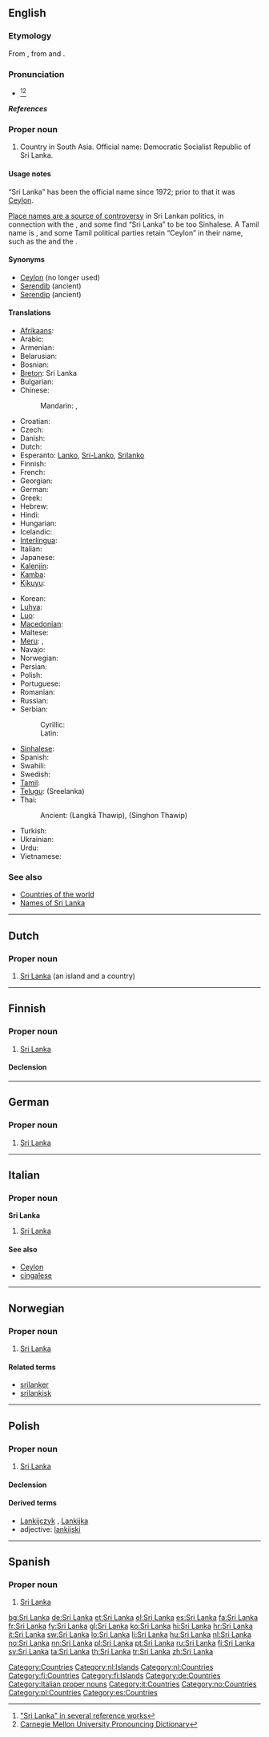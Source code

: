 {{also|Šrilanka|Šri Lanka|Srí Lanka}}
==English==
{{wikipedia}}

===Etymology===
From {{etyl|si}} {{term|sc=Sinh|ශ්‍රී ලංකාව|tr=śrī laṃkā|lang=si}}, from {{etyl|sa}} {{term|sc=Deva|श्री||holy|tr=śrī|lang=sa}} and {{term|sc=Deva|लंका||island|tr=lankā|lang=sa}}.

===Pronunciation===
* {{IPA|/sriˈlɑːŋkə/|/sriˈlæŋkə/|/ʃriˈlɑːŋkə/}}<ref>[http://dictionary.reference.com/browse/Sri+Lanka?r=66 "Sri Lanka" in several reference works]</ref><ref>[http://www.speech.cs.cmu.edu/cgi-bin/cmudict?stress=-s&in=SRI-LANKA Carnegie Mellon University Pronouncing Dictionary]</ref>

=====References=====
<references/>

===Proper noun===
{{en-proper noun}}

# Country in South Asia. Official name: Democratic Socialist Republic of Sri Lanka.

====Usage notes====
{{wikipedia|Names of Sri Lanka}}
“Sri Lanka” has been the official name since 1972; prior to that it was [[Ceylon]].

[[w:Place names in Sri Lanka#Place names in politics|Place names are a source of controversy]] in Sri Lankan politics, in connection with the {{w|Sri Lankan Civil War}}, and some find “Sri Lanka” to be too Sinhalese. A Tamil name is {{w|Eelam}}, and some Tamil political parties retain “Ceylon” in their name, such as the {{w|All Ceylon Tamil Congress}} and the {{w|Ceylon Workers' Congress|Ceylon Workers’ Congress}}.

====Synonyms====
* [[Ceylon]] (no longer used)
* [[Serendib]] (ancient)
* [[Serendip]] (ancient)

====Translations====
{{trans-top|a country in South Asia}}
* [[Afrikaans]]: {{t-|af|Sri Lanka|xs=Afrikaans}}
* Arabic: {{t-|ar|سريلانكا|f|tr=sriilaankaa}}
* Armenian: {{t-|hy|Շրի Լանկա|tr=Šri Lanka}}
* Belarusian: {{t|be|Шры-Ланка|f|tr=Šry-Lanká|xs=Belarusian}}
* Bosnian: {{t-|bs|Šri Lanka|f}}
* [[Breton]]: Sri Lanka
* Bulgarian: {{t+|bg|Шри Ланка|tr=Šri-Lánka}}
* Chinese:
*: Mandarin: {{t-|cmn|斯里蘭卡|sc=Hani}},  {{t-|cmn|斯里兰卡|tr=Sīlǐlánkǎ|sc=Hani}}
* Croatian: {{t+|hr|Šri Lanka|f}}
* Czech: {{t-|cs|Srí Lanka|f}}
* Danish: {{t-|da|Sri Lanka}}
* Dutch: {{t+|nl|Sri Lanka}}
* Esperanto: [[Lanko]], [[Sri-Lanko]], [[Srilanko]]
* Finnish: {{t+|fi|Sri Lanka}}
* French: {{t+|fr|Sri Lanka}}
* Georgian: {{t|ka|შრი-ლანკა|tr=Šrī Laṁkā|sc=Geor|xs=Georgian}}
* German: {{t+|de|Sri Lanka}}
* Greek: {{t+|el|Σρι Λάνκα|f|tr=Sri Lánka}}
* Hebrew: {{t+|he|סרי לנקה}}
* Hindi: {{t+|hi|श्रीलंका|tr=śrīlaṅkā|xs=Hindi}}
* Hungarian: {{t+|hu|Srí Lanka}}
* Icelandic: {{t-|is|Sri Lanka}}
* [[Interlingua]]: {{t-|ia|Sri Lanka|xs=Interlingua}}
* Italian: {{t+|it|Sri Lanka}}
* Japanese: {{t+|ja|スリランカ|tr=Suriranka}}
* [[Kalenjin]]: {{tø|kln|Srilanka}}
* [[Kamba]]: {{tø|kam|Srilanka}}
* [[Kikuyu]]: {{tø|ki|Srilanka}}
{{trans-mid}}
* Korean: {{t+|ko|스리랑카|tr=Seurirangka|sc=Hang}}
* [[Luhya]]: {{tø|luy|Srilanka}}
* [[Luo]]: {{tø|luo|Srilanka}}
* [[Macedonian]]: {{t+|mk|Шри Ланка|f|tr=Šri Lánka}}
* Maltese: {{t-|mt|Sri Lanka|xs=Maltese}}
* [[Meru]]: {{tø|mer|Srilanka}},  {{tø|mer|Srilanka}}
* Navajo: {{tø|nv|Swii Lankʼa}}
* Norwegian: {{t+|no|Sri Lanka}}
* Persian: {{t|fa|سری‌لانکا|tr=srilanka|xs=Persian}}
* Polish: {{t+|pl|Sri Lanka|f}}
* Portuguese: {{t+|pt|Sri Lanka}}
* Romanian: {{t|ro|Sri Lanca}}
* Russian: {{t-|ru|Шри-Ланка|f|tr=Šri-Lanká}}
* Serbian:
*: Cyrillic: {{t-|sr|Шри Ланка|f|sc=Cyrl}}
*: Latin: {{t-|sr|Šri Lanka|f}}
* [[Sinhalese]]: {{t-|si|ශ්‍රී ලංකා|tr=Šrī Laṁkā|sc=Sinh|xs=Sinhalese}}
* Spanish: {{t+|es|Sri Lanka}}
* Swahili: {{t+|sw|Sirilanka|xs=Swahili}}
* Swedish: {{t+|sv|Sri Lanka}}
* [[Tamil]]: {{t|ta|இலங்கை|tr=Ilaṅkai|xs=Tamil}}
* [[Telugu]]: {{t|te|శ్రీలంక}} (Sreelanka)
* Thai: {{t+|th|ศรีลังกา|tr=sĕe-lang-gaa}}
*: Ancient: {{Thai|[[ลังกาทวีป]]}} (Langkā Thawip), {{Thai|[[สิงหลทวีป]]}} (Singhon Thawip)
* Turkish: {{t|tr|Sri Lanka}}
* Ukrainian: {{t|uk|Шрі-Ланка|f|tr=Šri-Lanká|xs=Ukrainian}}
* Urdu: {{t|ur|سری لنکا|xs=Urdu}}
* Vietnamese: {{t-|vi|Sri Lanka|xs=Vietnamese}}
{{trans-bottom}}

===See also===
* [[Appendix:Countries of the world|Countries of the world]]
* [[w:Names of Sri Lanka|Names of Sri Lanka]]

[[Category:Countries]]

----

==Dutch==
{{wikipedia|lang=nl}}

===Proper noun===
{{infl|nl|proper noun}}

# [[#English|Sri Lanka]] (an island and a country)

[[Category:nl:Islands]]
[[Category:nl:Countries]]

----

==Finnish==
{{wikipedia|lang=fi}}

===Proper noun===
{{infl|fi|proper noun}}

# [[#English|Sri Lanka]]

====Declension====
{{fi-decl-kala|Sri Lank|np=1}}

[[Category:fi:Countries]]
[[Category:fi:Islands]]

----

==German==
{{wikipedia|lang=de}}

===Proper noun===
{{infl|de|proper noun|g=n}}

# [[#English|Sri Lanka]]

[[Category:de:Countries]]

----

==Italian==
{{wikipedia|lang=it}}

===Proper noun===
'''Sri Lanka''' {{m}}

# [[#English|Sri Lanka]]

====See also====
* [[Ceylon]]
* [[cingalese]]

[[Category:Italian proper nouns]]
[[Category:it:Countries]]

----

==Norwegian==

===Proper noun===
{{infl|no|proper noun}}

# [[#English|Sri Lanka]]

====Related terms====
* [[srilanker]]
* [[srilankisk]]

[[Category:no:Countries]]

----

==Polish==

===Proper noun===
{{infl|pl|proper noun|g=f}}

# [[#English|Sri Lanka]]

====Declension====
{{pl-decl-noun-sing
|Sri Lanka
|Sri Lanki
|Sri Lance
|Sri Lankę
|Sri Lanką
|Sri Lance
|Sri Lanko
}}

====Derived terms====
* [[Lankijczyk]] {{m}}, [[Lankijka]] {{f}}
* adjective: [[lankijski]]

[[Category:pl:Countries]]

----

==Spanish==
{{wikipedia|lang=es}}

===Proper noun===
{{es-proper noun}}

# [[#English|Sri Lanka]]

[[Category:es:Countries]]

[[bg:Sri Lanka]]
[[de:Sri Lanka]]
[[et:Sri Lanka]]
[[el:Sri Lanka]]
[[es:Sri Lanka]]
[[fa:Sri Lanka]]
[[fr:Sri Lanka]]
[[fy:Sri Lanka]]
[[gl:Sri Lanka]]
[[ko:Sri Lanka]]
[[hi:Sri Lanka]]
[[hr:Sri Lanka]]
[[it:Sri Lanka]]
[[sw:Sri Lanka]]
[[lo:Sri Lanka]]
[[li:Sri Lanka]]
[[hu:Sri Lanka]]
[[nl:Sri Lanka]]
[[no:Sri Lanka]]
[[nn:Sri Lanka]]
[[pl:Sri Lanka]]
[[pt:Sri Lanka]]
[[ru:Sri Lanka]]
[[fi:Sri Lanka]]
[[sv:Sri Lanka]]
[[ta:Sri Lanka]]
[[th:Sri Lanka]]
[[tr:Sri Lanka]]
[[zh:Sri Lanka]]